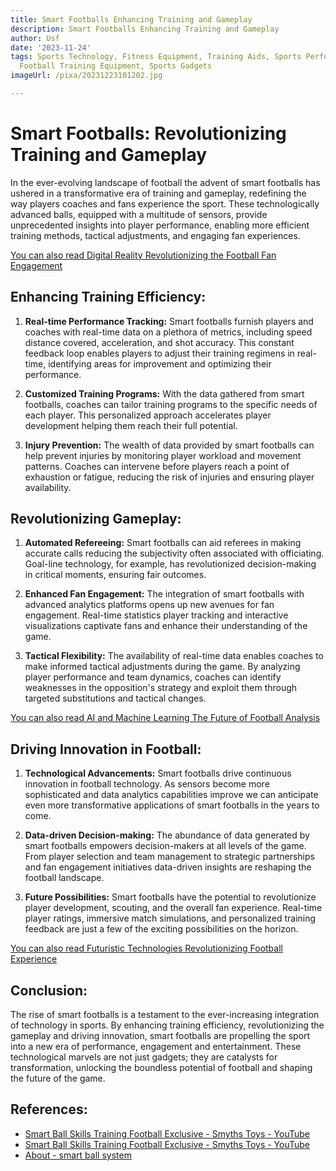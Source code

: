 ```yaml
---
title: Smart Footballs Enhancing Training and Gameplay
description: Smart Footballs Enhancing Training and Gameplay
author: Usf
date: '2023-11-24'
tags: Sports Technology, Fitness Equipment, Training Aids, Sports Performance, Football,
  Football Training Equipment, Sports Gadgets
imageUrl: /pixa/20231223101202.jpg

---
```

# Smart Footballs: Revolutionizing Training and Gameplay

In the ever-evolving landscape of football the advent of  smart footballs has ushered in  a transformative era of training  and gameplay, redefining  the way players coaches and fans experience the sport. These  technologically advanced balls, equipped with a multitude of sensors, provide unprecedented insights into player performance, enabling more efficient training methods, tactical adjustments, and engaging fan experiences.

[You can also read Digital Reality Revolutionizing the Football Fan  Engagement](Digital%20Reality%20Revolutionizing%20the%20Football%20Fan%20Engagement)


## Enhancing Training Efficiency:

1. **Real-time Performance Tracking:** Smart footballs furnish players and coaches with real-time data on a plethora of metrics, including speed distance covered, acceleration, and shot accuracy. This constant feedback loop enables players to adjust their training regimens in real-time, identifying areas for improvement and  optimizing their performance.

2. **Customized Training Programs:** With the data gathered from smart footballs, coaches can tailor training programs to the specific needs of each player.  This  personalized approach accelerates player development helping them reach their full potential.

3. **Injury Prevention:** The wealth of data provided by smart footballs can help prevent injuries  by monitoring player workload and  movement patterns.  Coaches can intervene before  players reach a  point of exhaustion or  fatigue, reducing the risk of injuries and ensuring player availability.

## Revolutionizing  Gameplay:

1. **Automated Refereeing:** Smart footballs can aid referees in making accurate calls reducing the subjectivity often associated with officiating. Goal-line technology,  for example, has revolutionized decision-making in critical moments, ensuring fair outcomes.

2.  **Enhanced Fan Engagement:** The integration of smart footballs with advanced analytics platforms opens  up new avenues for fan engagement. Real-time statistics player tracking and interactive visualizations captivate fans and enhance their understanding of the game.

3.  **Tactical Flexibility:** The  availability of real-time data enables coaches  to make  informed tactical adjustments during the game. By analyzing  player performance and team dynamics, coaches can identify weaknesses in the opposition's strategy and exploit them  through targeted  substitutions and tactical changes.

[You can also read AI and  Machine Learning  The Future  of Football Analysis](AI%20and%20Machine%20Learning%20The%20Future%20of%20Football%20Analysis)


## Driving  Innovation in Football:

1. **Technological Advancements:**  Smart footballs drive continuous innovation in football technology. As sensors become more sophisticated and data analytics capabilities improve we can anticipate even more transformative applications of smart footballs in the years to come.

2. **Data-driven Decision-making:** The abundance of data generated by smart footballs empowers decision-makers at all levels of the game. From player selection and  team management  to  strategic partnerships and fan  engagement initiatives  data-driven insights are reshaping  the football landscape.

3. **Future Possibilities:** Smart footballs have the potential to  revolutionize player development, scouting, and the  overall fan experience. Real-time player ratings, immersive  match  simulations, and personalized training feedback  are just a few  of the  exciting possibilities on the horizon.

[You can also read Futuristic Technologies Revolutionizing Football  Experience](Futuristic%20Technologies%20Revolutionizing%20Football%20Experience)


## Conclusion:

The rise of smart footballs is a testament to the ever-increasing  integration of technology in sports. By enhancing training efficiency,  revolutionizing  the gameplay and driving innovation, smart footballs are propelling the sport into a new era of performance, engagement and entertainment. These technological marvels are not just gadgets; they are catalysts  for transformation, unlocking the boundless potential of  football and shaping the future of the game.

## References:
- [Smart Ball Skills Training Football Exclusive - Smyths Toys - YouTube](https://youtube.com/watch?v=_jW_iAZ5QVo)
- [Smart Ball Skills Training Football Exclusive - Smyths Toys - YouTube](https://youtube.com/watch?v=Ns7zzzXcekw)
- [About - smart ball system](https://smartballsystem.weebly.com/about.html)
